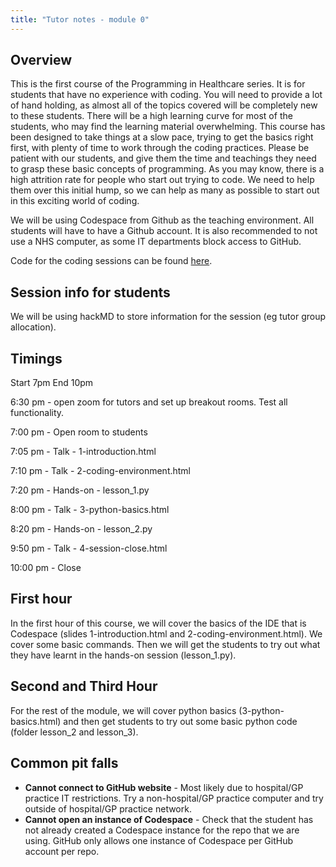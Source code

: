 ```yaml
---
title: "Tutor notes - module 0"
---
```


## Overview

This is the first course of the Programming in Healthcare series. It is for students that have no experience with coding. You will need to provide a lot of hand holding, as almost all of the topics covered will be completely new to these students. There will be a high learning curve for most of the students, who may find the learning material overwhelming. This course has been designed to take things at a slow pace, trying to get the basics right first, with plenty of time to work through the coding practices. Please be patient with our students, and give them the time and teachings they need to grasp these basic concepts of programming. As you may know, there is a high attrition rate for people who start out trying to code. We need to help them over this initial hump, so we can help as many as possible to start out in this exciting world of coding.

We will be using Codespace from Github as the teaching environment. All students will have to have a Github account. It is also recommended to not use a NHS computer, as some IT departments block access to GitHub.

Code for the coding sessions can be found [here](https://github.com/letsdodigital/coding-hands-on).


## Session info for students

We will be using hackMD to store information for the session (eg tutor group allocation).


## Timings

Start 7pm
End 10pm

6:30 pm - open zoom for tutors and set up breakout rooms. Test all functionality.

7:00 pm - Open room to students

7:05 pm - Talk - 1-introduction.html

7:10 pm - Talk - 2-coding-environment.html

7:20 pm - Hands-on - lesson_1.py

8:00 pm - Talk - 3-python-basics.html

8:20 pm - Hands-on - lesson_2.py

9:50 pm - Talk - 4-session-close.html

10:00 pm - Close


## First hour

In the first hour of this course, we will cover the basics of the IDE that is Codespace (slides 1-introduction.html and 2-coding-environment.html). We cover some basic commands. Then we will get the students to try out what they have learnt in the hands-on session (lesson_1.py).


## Second and Third Hour

For the rest of the module, we will cover python basics (3-python-basics.html) and then get students to try out some basic python code (folder lesson_2 and lesson_3).


## Common pit falls

* **Cannot connect to GitHub website** - Most likely due to hospital/GP practice IT restrictions. Try a non-hospital/GP practice computer and try outside of hospital/GP practice network.
* **Cannot open an instance of Codespace** - Check that the student has not already created a Codespace instance for the repo that we are using. GitHub only allows one instance of Codespace per GitHub account per repo.
